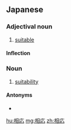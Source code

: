 ==Japanese==
{{ja-kanjitab|そう|おう|yomi=o}}

===Adjectival noun===
{{ja-adj|infl=な|そうおう|kyu=相應}}

# [[suitable]]

====Inflection====
{{ja-na|相応|そうおう}}

===Noun===
{{ja-noun|そうおう|kyu=相應}}

# [[suitability]]

====Antonyms====
* {{l|ja|不相応}}

[[hu:相応]]
[[mg:相応]]
[[zh:相応]]